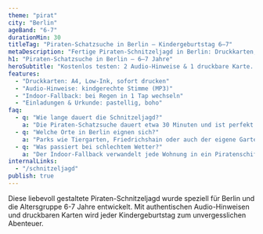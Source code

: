 ```yaml
---
theme: "pirat"
city: "Berlin"  
ageBand: "6-7"
durationMin: 30
titleTag: "Piraten-Schatzsuche in Berlin – Kindergeburtstag 6–7"
metaDescription: "Fertige Piraten-Schnitzeljagd in Berlin: Druckkarten, Audio-Teaser & Indoor-Plan. In 30 Minuten bereit – kostenlos testen."
h1: "Piraten-Schatzsuche in Berlin – 6–7 Jahre"
heroSubtitle: "Kostenlos testen: 2 Audio-Hinweise & 1 druckbare Karte. Danach komplette Version freischalten."
features:
  - "Druckkarten: A4, Low-Ink, sofort drucken"
  - "Audio-Hinweise: kindgerechte Stimme (MP3)"
  - "Indoor-Fallback: bei Regen in 1 Tap wechseln"  
  - "Einladungen & Urkunde: pastellig, boho"
faq:
  - q: "Wie lange dauert die Schnitzeljagd?"
    a: "Die Piraten-Schatzsuche dauert etwa 30 Minuten und ist perfekt für die Aufmerksamkeitsspanne von 6-7-Jährigen."
  - q: "Welche Orte in Berlin eignen sich?"
    a: "Parks wie Tiergarten, Friedrichshain oder auch der eigene Garten. Bei Regen gibt es einen Indoor-Fallback-Plan."
  - q: "Was passiert bei schlechtem Wetter?"
    a: "Der Indoor-Fallback verwandelt jede Wohnung in ein Piratenschiff - alle Hinweise funktionieren auch drinnen."
internalLinks: 
  - "/schnitzeljagd"
publish: true
---
```


Diese liebevoll gestaltete Piraten-Schnitzeljagd wurde speziell für Berlin und die Altersgruppe 6-7 Jahre entwickelt. Mit authentischen Audio-Hinweisen und druckbaren Karten wird jeder Kindergeburtstag zum unvergesslichen Abenteuer.